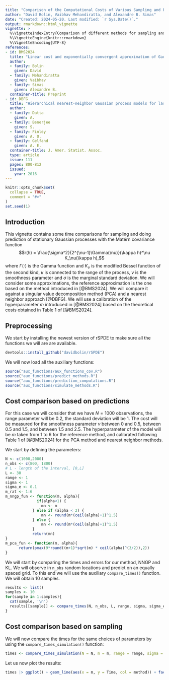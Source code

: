 ```yaml
---
title: "Comparison of the Computational Costs of Various Sampling and Prediction Methods for Gaussian Processes with Matérn Covariance Functions"
author: "David Bolin, Vaibhav Mehandiratta, and Alexandre B. Simas"
date: "Created: 2024-05-20. Last modified: `r Sys.Date()`."
output: rmarkdown::html_vignette
vignette: >
  %\VignetteIndexEntry{Comparison of different methods for sampling and doing prediction for Gaussian processes with Matérn covariance function}
  %\VignetteEngine{knitr::rmarkdown}
  %\VignetteEncoding{UTF-8}
references:
- id: BMS2024
  title: "Linear cost and exponentially convergent approximation of Gaussian Matérn stochastic processes"
  author:
  - family: Bolin
    given: David
  - family: Mehandiratta
    given: Vaibhav
  - family: Simas
    given: Alexandre B.
  container-title: Preprint
- id: DBFG
  title: "Hierarchical nearest-neighbor Gaussian process models for large geostatistical datasets"
  author:
  - family: Datta
    given: A.
  - family: Benerjee
    given: S. 
  - family: Finley
    given: A. O.
  - family: Gelfand
    given: A. E.
  container-title: J. Amer. Statist. Assoc.
  type: article
  issue: 111
  pages: 800-812
  issued:
    year: 2016
---
```


```r
knitr::opts_chunk$set(
  collapse = TRUE,
  comment = "#>"
)
set.seed(1)
```

## Introduction

This vignette contains some time comparisons for sampling and doing prediction of stationary Gaussian processes with the Matérn covariance function
$$r(h) = \frac{\sigma^2}{2^{\nu-1}\Gamma(\nu)}(\kappa h)^\nu K_\nu(\kappa h),$$
where $\Gamma(\cdot)$ is the Gamma function and $K_\nu$ is the modified Bessel function of the second kind, $\kappa$ is connected to the range of the process, $\nu$ is the smoothness parameter and $\sigma$ is the marginal standard deviation. We will consider some approximations, the reference approximation is the one based on the method introduced in [@BMS2024]. We will compare it against a singular value decomposition method (PCA) and a nearest neighbor approach [@DBFG]. We will use a calibration of the hyperparameter $m$ introduced in [@BMS2024] based on the theoretical costs obtained in Table 1 of [@BMS2024]. 

## Preprocessing

We start by installing the newest version of rSPDE to make sure all the functions we will are are available. 

```r
devtools::install_github("davidbolin/rSPDE")
```

We will now load all the auxiliary functions:

```r
source("aux_functions/aux_functions_cov.R")
source("aux_functions/predict_methods.R")
source("aux_functions/prediction_computations.R")
source("aux_functions/simulate_methods.R")
```

## Cost comparison based on predictions

For this case we will consider that we have $N=1000$ observations, the range parameter will be $0.2$, the standard deviation will be $1$. The cost will be measured for the smoothness parameter $\nu$ between $0$ and $0.5$, between $0.5$ and $1.5$, and between $1.5$ and $2.5$. The hyperparameter of the model will be $m$ taken from 1 to 6 for the reference method, and calibrated following Table 1 of [@BMS2024] for the PCA method and nearest neighbor methods. 

We start by defining the parameters:

```r
N <- c(1000,2000)
n_obs <- c(800, 1800)
# L - length of the interval, [0,L]
L <- 30
range <- 1
sigma <- 1
sigma_e <- 0.1
m_rat <- 1:6
m_nngp_fun <- function(m, alpha){
              if(alpha<1) {
                mn <- m
            } else if (alpha < 2) {
                mn <- round(m*(ceil(alpha)+1)^1.5)    
            } else {
                mn <- round(m*(ceil(alpha)+1)^1.5)
            }
            return(mn)
} 
m_pca_fun <- function(m, alpha){
      return(pmax(9*round((m+1)*sqrt(m) * ceil(alpha)^(3/2)),2))
}
```

We will start by comparing the times and errors for our method, NNGP and KL. We will observe in `n_obs` random locations and predict on an equally spaced grid. To this end we will use the auxiliary `compare_times()` function. We will obtain 10 samples.

```r
results <- list()
samples <- 10
for(sample in 1:samples){
  cat(sample, '\n')
  results[[sample]] <- compare_times(N, n_obs, L, range, sigma, sigma_e, m_rat, m_nngp_fun, m_pca_fun)
}
```



## Cost comparison based on sampling

We will now compare the times for the same choices of parameters by using the `compare_times_simulation()` function:

```r
times <- compare_times_simulation(N = N, m = m, range = range, sigma = sigma, nsim = 1, samples = 100)
```

Let us now plot the results:
```r
times |> ggplot() + geom_line(aes(x = m, y = Time, col = method)) + facet_wrap(~alpha) + scale_y_log10()
```
